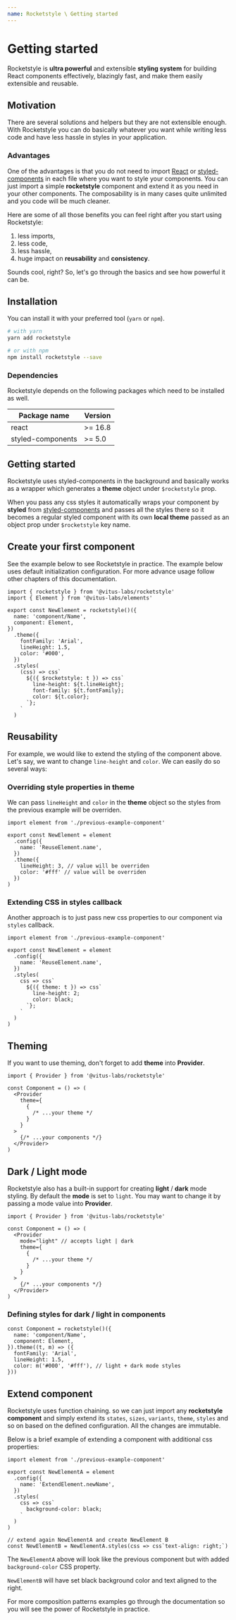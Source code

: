 ```yaml
---
name: Rocketstyle \ Getting started
---
```


# Getting started

Rocketstyle is **ultra powerful** and extensible **styling system** for building
React components effectively, blazingly fast, and make them easily extensible
and reusable.

## Motivation

There are several solutions and helpers but they are not extensible enough.
With Rocketstyle you can do basically whatever you want while writing less code
and have less hassle in styles in your application.

### Advantages

One of the advantages is that you do not need to import
[React](https://reactjs.org/) or [styled-components](https://styled-components.com/)
in each file where you want to style your components. You can
just import a simple **rocketstyle** component and extend it as you need
in your other components. The composability is in many cases quite
unlimited and you code will be much cleaner.

Here are some of all those benefits you can feel right after you start using
Rocketstyle:

1. less imports,
2. less code,
3. less hassle,
4. huge impact on **reusability** and **consistency**.

Sounds cool, right? So, let's go through the basics and see how powerful
it can be.

## Installation

You can install it with your preferred tool (`yarn` or `npm`).

```bash live=false
# with yarn
yarn add rocketstyle

# or with npm
npm install rocketstyle --save
```

### Dependencies

Rocketstyle depends on the following packages which need to be installed as well.

| Package name      | Version |
| ----------------- | ------- |
| react             | >= 16.8 |
| styled-components | >= 5.0  |

## Getting started

Rocketstyle uses styled-components in the background and basically works
as a wrapper which generates a **theme** object under `$rocketstyle` prop.

When you pass any css styles it automatically wraps your component by **styled**
from [styled-components](https://styled-components.com/) and passes all
the styles there so it becomes a regular styled component with its own **local
theme** passed as an object prop under `$rocketstyle` key name.

## Create your first component

See the example below to see Rocketstyle in practice. The example
below uses default initialization configuration. For more advance
usage follow other chapters of this documentation.

```tsx editor=false live=false
import { rocketstyle } from '@vitus-labs/rocketstyle'
import { Element } from '@vitus-labs/elements'

export const NewElement = rocketstyle()({
  name: 'component/Name',
  component: Element,
})
  .theme({
    fontFamily: 'Arial',
    lineHeight: 1.5,
    color: '#000',
  })
  .styles(
    (css) => css`
      ${({ $rocketstyle: t }) => css`
        line-height: ${t.lineHeight};
        font-family: ${t.fontFamily};
        color: ${t.color};
      `};
    `
  )
```

## Reusability

For example, we would like to extend the styling of the component
above. Let's say, we want to change `line-height` and `color`.
We can easily do so several ways:

### Overriding style properties in theme

We can pass `lineHeight` and `color` in the **theme** object
so the styles from the previous example will be overriden.

```tsx editor=false live=false
import element from './previous-example-component'

export const NewElement = element
  .config({
    name: 'ReuseElement.name',
  })
  .theme({
    lineHeight: 3, // value will be overriden
    color: '#fff' // value will be overriden
  })
)
```

### Extending CSS in styles callback

Another approach is to just pass new css properties to our component
via `styles` callback.

```tsx editor=false live=false
import element from './previous-example-component'

export const NewElement = element
  .config({
    name: 'ReuseElement.name',
  })
  .styles(
    css => css`
      ${({ theme: t }) => css`
        line-height: 2;
        color: black;
      `};
    `
  )
)
```

## Theming

If you want to use theming, don't forget to add **theme**
into **Provider**.

```tsx editor=false live=false
import { Provider } from '@vitus-labs/rocketstyle'

const Component = () => (
  <Provider
    theme={
      {
        /* ...your theme */
      }
    }
  >
    {/* ...your components */}
  </Provider>
)
```

## Dark / Light mode

Rocketstyle also has a built-in support for creating **light** / **dark** mode
styling. By default the **mode** is set to `light`. You may want to change it
by passing a mode value into **Provider**.

```tsx editor=false live=false
import { Provider } from '@vitus-labs/rocketstyle'

const Component = () => (
  <Provider
    mode="light" // accepts light | dark
    theme={
      {
        /* ...your theme */
      }
    }
  >
    {/* ...your components */}
  </Provider>
)
```

### Defining styles for dark / light in components

```tsx editor=false live=false
const Component = rocketstyle()({
  name: 'component/Name',
  component: Element,
}).theme((t, m) => ({
  fontFamily: 'Arial',
  lineHeight: 1.5,
  color: m('#000', '#fff'), // light + dark mode styles
}))
```

## Extend component

Rocketstyle uses function chaining. so we can just import any **rocketstyle
component** and simply extend its `states`, `sizes`, `variants`, `theme`,
`styles` and so on based on the defined configuration. All the changes are
immutable.

Below is a brief example of extending a component with additional css
properties:

```tsx editor=false live=false
import element from './previous-example-component'

export const NewElementA = element
  .config({
    name: 'ExtendElement.newName',
  })
  .styles(
    css => css`
      background-color: black;
    `
  )
)

// extend again NewElementA and create NewElement B
const NewElementB = NewElementA.styles(css => css`text-align: right;`)
```

The `NewElementA` above will look like the previous component but with
added `background-color` CSS property.

`NewElementB` will have set black background color and text aligned to
the right.

For more composition patterns examples go through the documentation so
you will see the power of Rocketstyle in practice.
